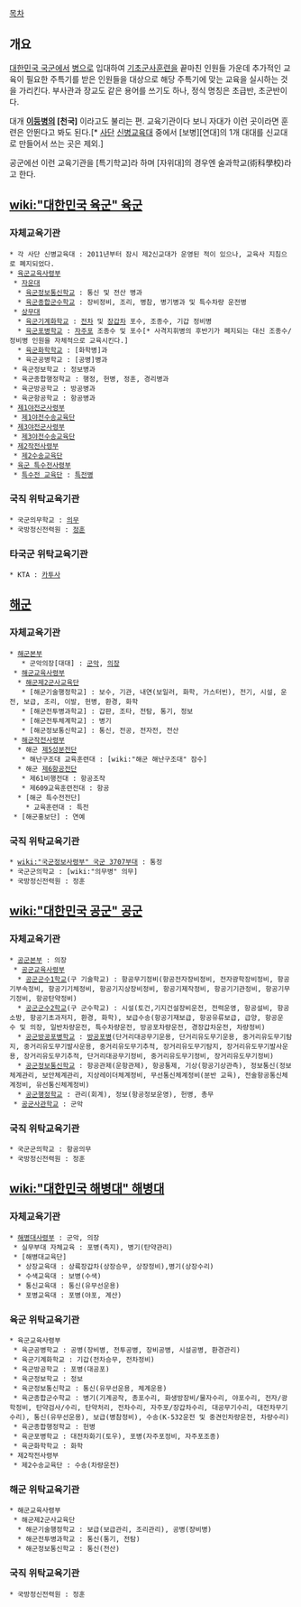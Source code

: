 [[목차]]

== 개요 ==
[[대한민국 국군]]에서 [[병]]으로 입대하여 [[기초군사훈련]]을 끝마친 인원들 가운데 추가적인 교육이 필요한 주특기를 받은 인원들을 대상으로 해당 주특기에 맞는 교육을 실시하는 것을 가리킨다. 부사관과 장교도 같은 용어를 쓰기도 하나, 정식 명칭은 초급반, 초군반이다.

대개 '''[[이등병]]의 [천국]''' 이라고도 불리는 편. 교육기관이다 보니 자대가 이런 곳이라면 훈련은 안뛴다고 봐도 된다.[* [[사단]] [[신병교육대]] 중에서 [보병][연대]의 1개 대대를 신교대로 만들어서 쓰는 곳은 제외.]

공군에선 이런 교육기관을 [특기학교]라 하며 [자위대]의 경우엔 술과학교(術科學校)라고 한다.

== [[wiki:"대한민국 육군" 육군]] ==
=== 자체교육기관 ===
 * 각 사단 신병교육대 : 2011년부터 잠시 제2신교대가 운영된 적이 있으나, 교육사 지침으로 폐지되었다.
 * [[육군교육사령부]]
  * [[자운대]]
   * [[육군정보통신학교]] : 통신 및 전산 병과
   * [[육군종합군수학교]] : 장비정비, 조리, 병참, 병기병과 및 특수차량 운전병
  * [[상무대]]
   * [[육군기계화학교]] : [[전차]] 및 [[장갑차]] 포수, 조종수, 기갑 정비병
   * [[육군포병학교]] : [[자주포]] 조종수 및 포수[* 사격지휘병의 후반기가 폐지되는 대신 조종수/정비병 인원을 자체적으로 교육시킨다.]
   * [[육군화학학교]] : [화학병]과
   * 육군공병학교 : [공병]병과
  * 육군정보학교 : 정보병과
  * 육군종합행정학교 : 행정, 헌병, 정훈, 경리병과
  * 육군방공학교 : 방공병과
  * 육군항공학교 : 항공병과
 * [[제1야전군사령부]]
  * [[제1야전수송교육단]]
 * [[제3야전군사령부]]
  * [[제3야전수송교육단]]
 * [[제2작전사령부]]
  * [[제2수송교육단]]
 * [[육군 특수전사령부]]
  * [[특수전 교육단]] : [[특전병]]

=== 국직 위탁교육기관 ===
 * 국군의무학교 : [[의무병|의무]]
 * 국방정신전력원 : [[정훈]]

=== 타국군 위탁교육기관 ===
 * KTA : [[카투사]]

== [[대한민국 해군|해군]] ==
=== 자체교육기관 ===
 * [[해군본부]]
    * 군악의장[대대] : [[군악대|군악]], [[의장대|의장]]
  * [[해군교육사령부]]
   * [[해군제2군사교육단]]
    * [해군기술행정학교] : 보수, 기관, 내연(보일러, 화학, 가스터빈), 전기, 시설, 운전, 보급, 조리, 이발, 헌병, 환경, 화학
    * [해군전투병과학교] : 갑판, 조타, 전탐, 통기, 정보
    * [해군전투체계학교] : 병기
    * [해군정보통신학교] : 통신, 전공, 전자전, 전산
  * [[해군작전사령부]]
   * 해군 [[제5성분전단]]
    * 해난구조대 교육훈련대 : [wiki:"해군 해난구조대" 잠수]
   * 해군 [[제6항공전단]]
    * 제61비행전대 : 항공조작
    * 제609교육훈련전대 : 항공
   * [해군 특수전전단]
     * 교육훈련대 : 특전
  * [해군홍보단] : 연예

=== 국직 위탁교육기관 ===
 * [[wiki:"국군정보사령부" 국군 3707부대]] : 통정
 * 국군군의학교 : [wiki:"의무병" 의무]
 * 국방정신전력원 : 정훈
== [[wiki:"대한민국 공군" 공군]] ==
=== 자체교육기관 ===
 * [[공군본부]] : 의장
  * [[공군교육사령부]]
   * [[공군군수1학교]](구 기술학교) : 항공무기정비(항공전자장비정비, 전자광학장비정비, 항공기부속정비, 항공기기체정비, 항공기지상장비정비, 항공기제작정비, 항공기기관정비, 항공기무기정비, 항공탄약정비)
   * [[공군군수2학교]](구 군수학교) : 시설(토건,기지건설장비운전, 전력운영, 항공설비, 항공소방, 항공기초과저지, 환경, 화학), 보급수송(항공기재보급, 항공유류보급, 급양, 항공운수 및 의장, 일반차량운전, 특수차량운전, 방공포차량운전, 경장갑차운전, 차량정비)
   * [[공군방공포병학교]] : [[방공포병]](단거리대공무기운용, 단거리유도무기운용, 중거리유도무기탐지, 중거리유도무기발사운용, 중거리유도무기추적, 장거리유도무기탐지, 장거리유도무기발사운용, 장거리유도무기추적, 단거리대공무기정비, 중거리유도무기정비, 장거리유도무기정비)
   * [[공군정보통신학교]] : 항공관제(운항관제), 항공통제, 기상(항공기상관측), 정보통신(정보체계관리, 보안체계관리, 지상레이더체계정비, 무선통신체계정비(분반 교육), 전술항공통신체계정비, 유선통신체계정비)
   * [[공군행정학교]] : 관리(회계), 정보(항공정보운영), 헌병, 총무
  * [[공군사관학교]] : 군악
=== 국직 위탁교육기관 ===
 * 국군군의학교 : 항공의무
 * 국방정신전력원 : 정훈
== [[wiki:"대한민국 해병대" 해병대]] ==
=== 자체교육기관 ===
 * [[해병대사령부]] : 군악, 의장
  * 실무부대 자체교육 : 포병(측지), 병기(탄약관리)
  * [해병대교육단]
   * 상장교육대 : 상륙장갑차(상장승무, 상장정비),병기(상장수리)
   * 수색교육대 : 보병(수색)
   * 통신교육대 : 통신(유무선운용)
   * 포병교육대 : 포병(야포, 계산)
=== 육군 위탁교육기관 ===
 * 육군교육사령부
  * 육군공병학교 : 공병(장비병, 전투공병, 장비공병, 시설공병, 환경관리)
  * 육군기계화학교 : 기갑(전차승무, 전차정비)
  * 육군방공학교 : 포병(대공포)
  * 육군정보학교 : 정보
  * 육군정보통신학교 : 통신(유무선운용, 체계운용)
  * 육군종합군수학교 : 병기(기계공작, 총포수리, 화생방장비/물자수리, 야포수리, 전자/광학정비, 탄약검사/수리, 탄약처리, 전차수리, 자주포/장갑차수리, 대공무기수리, 대전차무기수리), 통신(유무선운용), 보급(병참정비), 수송(K-532운전 및 중견인차량운전, 차량수리)
  * 육군종합행정학교 : 헌병
  * 육군포병학교 : 대전차화기(토우), 포병(자주포정비, 자주포조종)
  * 육군화학학교 : 화학
 * 제2작전사령부
  * 제2수송교육단 : 수송(차량운전)
=== 해군 위탁교육기관 ===
 * 해군교육사령부
  * 해군제2군사교육단
   * 해군기술행정학교 : 보급(보급관리, 조리관리), 공병(장비병)
   * 해군전투병과학교 : 통신(통기, 전탐)
   * 해군정보통신학교 : 통신(전산)

=== 국직 위탁교육기관 ===
 * 국방정신전력원 : 정훈
